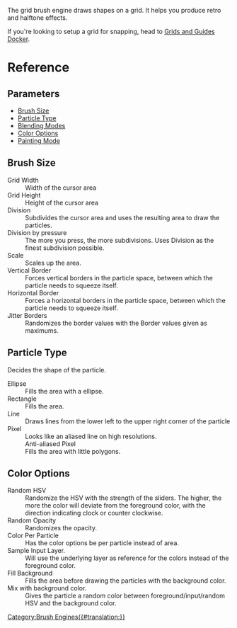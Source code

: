 The grid brush engine draws shapes on a grid. It helps you produce retro and halftone effects.

If you're looking to setup a grid for snapping, head to [[Special:MyLanguage/Grids and Guides|Grids and Guides Docker]].

=Reference=

==Parameters==

*[[#Brush Size|Brush Size]]
*[[#Particle Type|Particle Type]]
*[[Special:MyLanguage/Blending Modes|Blending Modes]]
*[[#Color Options|Color Options]]
*[[Special:MyLanguage/Opacity &amp; Flow|Painting Mode]]

==Brush Size==
;Grid Width
:Width of the cursor area
;Grid Height
:Height of the cursor area
;Division
:Subdivides the cursor area and uses the resulting area to draw the particles.
;Division by pressure
:The more you press, the more subdivisions. Uses Division as the finest subdivision possible.
;Scale
:Scales up the area.
;Vertical Border
:Forces vertical borders in the particle space, between which the particle needs to squeeze itself. 
;Horizontal Border
:Forces a horizontal borders in the particle space, between which the particle needs to squeeze itself.
;Jitter Borders
:Randomizes the border values with the Border values given as maximums.

==Particle Type==
Decides the shape of the particle.

;Ellipse
:Fills the area with a ellipse.
;Rectangle
:Fills the area.
;Line
:Draws lines from the lower left to the upper right corner of the particle
;Pixel
:Looks like an aliased line on high resolutions.
:Anti-aliased Pixel
:Fills the area with little polygons.

==Color Options==

;Random HSV
:Randomize the HSV with the strength of the sliders. The higher, the more the color will deviate from the foreground color, with the direction indicating clock or counter clockwise.
;Random Opacity
:Randomizes the opacity.
;Color Per Particle
:Has the color options be per particle instead of area.
;Sample Input Layer.
:Will use the underlying layer as reference for the colors instead of the foreground color.
;Fill Background
:Fills the area before drawing the particles with the background color.
;Mix with background color.
:Gives the particle a random color between foreground/input/random HSV and the background color.

[[Category:Brush Engines{{#translation:}}]]
